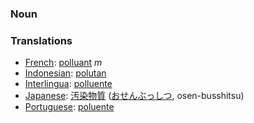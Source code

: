 === Noun ===

=== Translations ===
*[[French]]: [[polluant]] ''m''
*[[Indonesian]]: [[polutan]]
*[[Interlingua]]: [[polluente]]
*[[Japanese]]: [[汚染物質]] ([[おせんぶっしつ]], osen-busshitsu)
*[[Portuguese]]: [[poluente]]